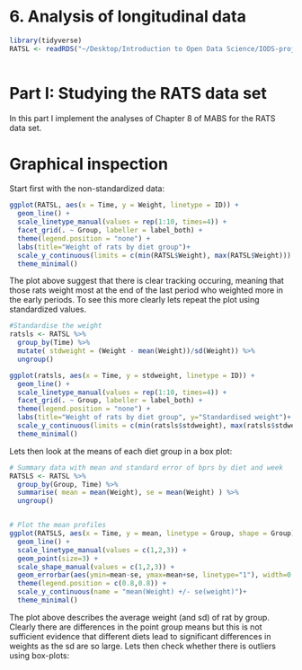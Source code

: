 # 6. Analysis of longitudinal data
```r
library(tidyverse)
RATSL <- readRDS("~/Desktop/Introduction to Open Data Science/IODS-project/data/rats.rds")
  
```


# Part I: Studying the RATS data set
In this part I implement the analyses of Chapter 8 of MABS for the RATS data set.

# Graphical inspection

Start first with the non-standardized data: 

```r
ggplot(RATSL, aes(x = Time, y = Weight, linetype = ID)) +
  geom_line() +
  scale_linetype_manual(values = rep(1:10, times=4)) +
  facet_grid(. ~ Group, labeller = label_both) +
  theme(legend.position = "none") + 
  labs(title="Weight of rats by diet group")+
  scale_y_continuous(limits = c(min(RATSL$Weight), max(RATSL$Weight))) +
  theme_minimal()

```
The plot above suggest that there is clear tracking occuring, meaning that those rats weight most at the end of the last period who weighted more in the early periods. To see this more clearly lets repeat the plot using standardized values. 


```r
#Standardise the weight
ratsls <- RATSL %>% 
  group_by(Time) %>%
  mutate( stdweight = (Weight - mean(Weight))/sd(Weight)) %>%
  ungroup()

ggplot(ratsls, aes(x = Time, y = stdweight, linetype = ID)) +
  geom_line() +
  scale_linetype_manual(values = rep(1:10, times=4)) +
  facet_grid(. ~ Group, labeller = label_both) +
  theme(legend.position = "none") + 
  labs(title="Weight of rats by diet group", y="Standardised weight")+
  scale_y_continuous(limits = c(min(ratsls$stdweight), max(ratsls$stdweight))) +
  theme_minimal()


```


Lets then look at the means of each diet group in a box plot:

```r

# Summary data with mean and standard error of bprs by diet and week 
RATSLS <- RATSL %>%
  group_by(Group, Time) %>%
  summarise( mean = mean(Weight), se = mean(Weight) ) %>%
  ungroup()


# Plot the mean profiles
ggplot(RATSLS, aes(x = Time, y = mean, linetype = Group, shape = Group)) +
  geom_line() +
  scale_linetype_manual(values = c(1,2,3)) +
  geom_point(size=3) +
  scale_shape_manual(values = c(1,2,3)) +
  geom_errorbar(aes(ymin=mean-se, ymax=mean+se, linetype="1"), width=0.3) +
  theme(legend.position = c(0.8,0.8)) +
  scale_y_continuous(name = "mean(Weight) +/- se(weight)")+
  theme_minimal()
```
The plot above describes the average weight (and sd) of rat by group. Clearly there are differences in the point group means but this is not sufficient evidence that different diets lead to significant differences in weights as the sd are so large. Lets then check whether there is outliers using box-plots:

```r

```


